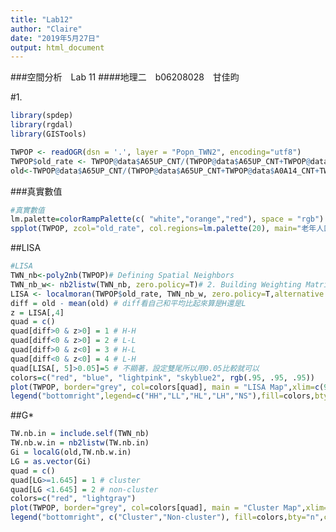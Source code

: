 ```yaml
---
title: "Lab12"
author: "Claire"
date: "2019年5月27日"
output: html_document
---
```

###空間分析　Lab 11
####地理二　b06208028　甘佳昀

#1.
```r
library(spdep)
library(rgdal)
library(GISTools)

TWPOP <- readOGR(dsn = '.', layer = "Popn_TWN2", encoding="utf8")
TWPOP$old_rate <- TWPOP@data$A65UP_CNT/(TWPOP@data$A65UP_CNT+TWPOP@data$A0A14_CNT+TWPOP@data$A15A64_CNT)
old<-TWPOP@data$A65UP_CNT/(TWPOP@data$A65UP_CNT+TWPOP@data$A0A14_CNT+TWPOP@data$A15A64_CNT)
```

###真實數值

```r
#真實數值
lm.palette=colorRampPalette(c( "white","orange","red"), space = "rgb")
spplot(TWPOP, zcol="old_rate", col.regions=lm.palette(20), main="老年人口比例")
```

##LISA
```r
#LISA
TWN_nb<-poly2nb(TWPOP)# Defining Spatial Neighbors
TWN_nb_w<- nb2listw(TWN_nb, zero.policy=T)# 2. Building Weighting Matrix
LISA <- localmoran(TWPOP$old_rate, TWN_nb_w, zero.policy=T,alternative = 'two.sided')
diff = old - mean(old) # diff看自己和平均比起來算是H還是L
z = LISA[,4]
quad = c()
quad[diff>0 & z>0] = 1 # H-H
quad[diff<0 & z>0] = 2 # L-L
quad[diff>0 & z<0] = 3 # H-L
quad[diff<0 & z<0] = 4 # L-H
quad[LISA[, 5]>0.05]=5 # 不顯著，設定雙尾所以用0.05比較就可以
colors=c("red", "blue", "lightpink", "skyblue2", rgb(.95, .95, .95))
plot(TWPOP, border="grey", col=colors[quad], main = "LISA Map",xlim=c(97131.72,327759.52),ylim = c(2409189,2818715))
legend("bottomright",legend=c("HH","LL","HL","LH","NS"),fill=colors,bty="n",cex=0.7,y.intersp=1,x.intersp=1)
```

##G*
```r
TW.nb.in = include.self(TWN_nb)
TW.nb.w.in = nb2listw(TW.nb.in)
Gi = localG(old,TW.nb.w.in)
LG = as.vector(Gi)
quad = c()
quad[LG>=1.645] = 1 # cluster
quad[LG <1.645] = 2 # non-cluster
colors=c("red", "lightgray")
plot(TWPOP, border="grey", col=colors[quad], main = "Cluster Map",xlim=c(97131.72,327759.52),ylim = c(2409189,2818715))
legend("bottomright", c("Cluster","Non-cluster"), fill=colors,bty="n",cex=0.7,y.intersp=1,x.intersp=1)
```